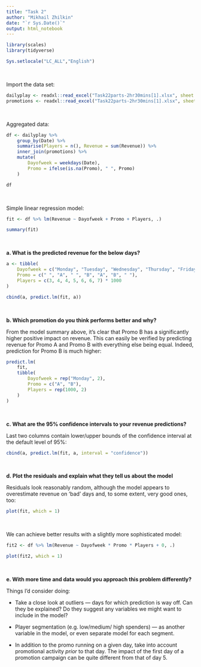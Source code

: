 ```yaml
---
title: "Task 2"
author: "Mikhail Zhilkin"
date: "`r Sys.Date()`"
output: html_notebook
---
```


```r
library(scales)
library(tidyverse)
```

```r
Sys.setlocale("LC_ALL","English")
```

&nbsp;

Import the data set:

```r
dailyplay <- readxl::read_excel("Task22parts-2hr30mins[1].xlsx", sheet = 1)
promotions <- readxl::read_excel("Task22parts-2hr30mins[1].xlsx", sheet = 2)
```

&nbsp;

Aggregated data:

```r
df <- dailyplay %>% 
	group_by(Date) %>% 
	summarise(Players = n(), Revenue = sum(Revenue)) %>% 
	inner_join(promotions) %>% 
	mutate(
		Dayofweek = weekdays(Date),
		Promo = ifelse(is.na(Promo), " ", Promo)
	)
```

```r
df
```

&nbsp;

Simple linear regression model:

```r
fit <- df %>% lm(Revenue ~ Dayofweek + Promo + Players, .)
```

```r
summary(fit)
```

&nbsp;

**a. What is the predicted revenue for the below days?**

```r
a <- tibble(
	Dayofweek = c("Monday", "Tuesday", "Wednesday", "Thursday", "Friday", "Saturday", "Sunday"),
	Promo = c(" ", "A", " ", "B", "A", "B", " "),
	Players = c(3, 4, 4, 5, 6, 6, 7) * 1000
)
```

```r
cbind(a, predict.lm(fit, a))
```

&nbsp;

**b. Which promotion do you think performs better and why?**

From the model summary above, it's clear that Promo B has a significantly higher positive impact on revenue. This can easily be verified by predicting revenue for Promo A and Promo B with everything else being equal. Indeed, prediction for Promo B is much higher:

```r
predict.lm(
	fit,
	tibble(
		Dayofweek = rep("Monday", 2),
		Promo = c("A", "B"),
		Players = rep(1000, 2)
	)
)
```

&nbsp;

**c. What are the 95% confidence intervals to your revenue predictions?**

Last two columns contain lower/upper bounds of the confidence interval at the default level of 95%:

```r
cbind(a, predict.lm(fit, a, interval = "confidence"))
```

&nbsp;

**d. Plot the residuals and explain what they tell us about the model**

Residuals look reasonably random, although the model appears to overestimate revenue on 'bad' days and, to some extent, very good ones, too:

```r
plot(fit, which = 1)
```

&nbsp;

We can achieve better results with a slightly more sophisticated model:

```r
fit2 <- df %>% lm(Revenue ~ Dayofweek * Promo * Players + 0, .)
```

```r
plot(fit2, which = 1)
```

&nbsp;

**e. With more time and data would you approach this problem differently?**

Things I'd consider doing:

* Take a close look at outliers --- days for which prediction is way off. Can they be explained? Do they suggest any variables we might want to include in the model?

* Player segmentation (e.g. low/medium/ high spenders) --- as another variable in the model, or even separate model for each segment.

* In addition to the promo running on a given day, take into account promotional activity *prior* to that day. The impact of the first day of a promotion campaign can be quite different from that of day 5.

&nbsp;
